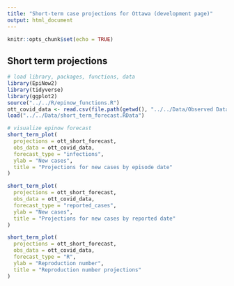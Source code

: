 ```yaml
---
title: "Short-term case projections for Ottawa (development page)"
output: html_document
---
```


```r
knitr::opts_chunk$set(echo = TRUE)
```

## Short term projections

```r
# load library, packages, functions, data
library(EpiNow2)
library(tidyverse)
library(ggplot2)
source("../../R/epinow_functions.R")
ott_covid_data <- read.csv(file.path(getwd(), "../../Data/Observed Data/OPH_Observed_COVID_Data.csv"))
load("../../Data/short_term_forecast.RData")
```

```r
# visualize epinow forecast
short_term_plot(
  projections = ott_short_forecast,
  obs_data = ott_covid_data,
  forecast_type = "infections",
  ylab = "New cases",
  title = "Projections for new cases by episode date"
)

short_term_plot(
  projections = ott_short_forecast,
  obs_data = ott_covid_data,
  forecast_type = "reported_cases",
  ylab = "New cases",
  title = "Projections for new cases by reported date"
)

short_term_plot(
  projections = ott_short_forecast,
  obs_data = ott_covid_data,
  forecast_type = "R",
  ylab = "Reproduction number",
  title = "Reproduction number projections"
)
```